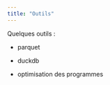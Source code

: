 ```yaml
---
title: "Outils"
---
```


Quelques outils :

-   parquet

-   duckdb

-   optimisation des programmes
